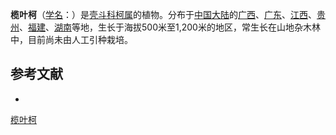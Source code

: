 {{Speciesbox
| name = 榄叶柯
| status = 
| status_system = 
| image =
| genus = Lithocarpus
| species = oleifolius
| authority = A. Camus
}}

'''榄叶柯'''（[[学名|学名]]：{{lang|la|''Lithocarpus oleifolius''}}）是[[壳斗科|壳斗科]][[柯属|柯属]]的植物。分布于[[中国大陆|中国大陆]]的[[广西|广西]]、[[广东|广东]]、[[江西|江西]]、[[贵州|贵州]]、[[福建|福建]]、[[湖南|湖南]]等地，生长于海拔500米至1,200米的地区，常生长在山地杂木林中，目前尚未由人工引种栽培。

== 参考文献 ==
<div class="references-small">
* {{cite web| url =http://www.bioinfo.cn/db05/KmzwSpecies.php?action=view&id=6990| title =榄叶柯| work =《中国高等植物数据库全库》| publisher =中国科学院微生物研究所| author =昆明植物研究所| accessdate =2009-02-24| deadurl =yes| archiveurl =https://web.archive.org/web/20160305084013/http://www.bioinfo.cn/db05/KmzwSpecies.php?action=view&id=6990| archivedate =2016-03-05}}
</div>
{{Taxonbar|from=Q11120176}}

[[Category:柯属|榄叶柯]]


{{植物小作品}}